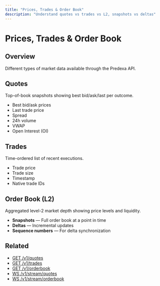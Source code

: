 ```yaml
---
title: "Prices, Trades & Order Book"
description: "Understand quotes vs trades vs L2, snapshots vs deltas"
---
```


# Prices, Trades & Order Book

## Overview

Different types of market data available through the Predexa API.

## Quotes

Top-of-book snapshots showing best bid/ask/last per outcome.

- Best bid/ask prices
- Last trade price
- Spread
- 24h volume
- VWAP
- Open Interest (OI)

## Trades

Time-ordered list of recent executions.

- Trade price
- Trade size
- Timestamp
- Native trade IDs

## Order Book (L2)

Aggregated level-2 market depth showing price levels and liquidity.

- **Snapshots** — Full order book at a point in time
- **Deltas** — Incremental updates
- **Sequence numbers** — For delta synchronization

## Related

- [GET /v1/quotes](/reference/quotes)
- [GET /v1/trades](/reference/trades)
- [GET /v1/orderbook](/reference/orderbook)
- [WS /v1/stream/quotes](/ws/quotes)
- [WS /v1/stream/orderbook](/ws/orderbook)
